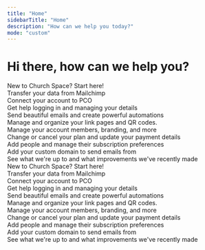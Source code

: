 ```yaml
---
title: "Home"
sidebarTitle: "Home"
description: "How can we help you today?"
mode: "custom"
---
```



<div className="space-y-8 py-12">
  <div className="flex items-center w-full justify-center flex-col gap-2 py-12 px-4 sm:px-6">
    <h1 className="font-bold text-3xl sm:text-4xl text-left text-black dark:text-white sm:text-center text-pretty">
      Hi there, how can we help you?
    </h1>
  </div>
  <div className="w-full max-w-5xl mx-auto p-4 sm:p-6 ">
    <div className="grid grid-cols-1 gap-4 sm:grid-cols-2 lg:grid-cols-3">
      <div className="hidden dark:block h-full">
        <Card
          title="Get Started"
          href="/getting-started"
          img="/images/get-started.png"
          className="h-full"
        >
          New to Church Space? Start here!
        </Card>
      </div>
      <div className="hidden dark:block">
        <Card
          title="Switch from Mailchimp"
          href="/switch/from-mailchimp"
          img="/images/switch.png"
        >
          Transfer your data from Mailchimp
        </Card>
      </div>
      <div className="hidden dark:block">
        <Card
          title="Planning Center Integration"
          href="/integrations/pco"
          img="/images/pco.png"
        >
          Connect your account to PCO
        </Card>
      </div>
      <div className="hidden dark:block">
        <Card
          title="Your Account"
          href="/account/overview"
          img="/images/account.png"
        >
          Get help logging in and managing your details
        </Card>
      </div>
      <div className="hidden dark:block">
        <Card title="Emails" href="/emails/overview" img="/images/email.png">
          Send beautiful emails and create powerful automations
        </Card>
      </div>
      <div className="hidden dark:block">
        <Card title="Links" href="/links/overview" img="/images/links.png">
          Manage and organize your link pages and QR codes.
        </Card>
      </div>
      <div className="hidden dark:block">
        <Card
          title="Organization"
          href="/organization/overview"
          img="/images/organization.png"
        >
          Manage your account members, branding, and more
        </Card>
      </div>
      <div className="hidden dark:block">
        <Card
          title="Billing"
          href="/billing/overview"
          img="/images/billing.png"
        >
          Change or cancel your plan and update your payment details
        </Card>
      </div>
      <div className="hidden dark:block">
        <Card title="People" href="/people/overview" img="/images/people.png">
          Add people and manage their subscription preferences
        </Card>
      </div>
      <div className="hidden dark:block">
        <Card
          title="Domains"
          href="/domains"
          img="/images/domains.png"
          className="hidden dark:block"
        >
          Add your custom domain to send emails from
        </Card>
      </div>
      <div className="hidden dark:block">
        <Card title="Changelog" href="/changelog" img="/images/changelog.png">
          See what we're up to and what improvements we've recently made
        </Card>
      </div>
      <div className="block dark:hidden">
        <Card
          title="Get Started"
          href="/getting-started"
          img="/images/get-started-light.png"
          className="hidden dark:block"
        >
          New to Church Space? Start here!
        </Card>
      </div>
      <div className="block dark:hidden">
        <Card
          title="Switch from Mailchimp"
          href="/switch/from-mailchimp"
          img="/images/switch-light.png"
        >
          Transfer your data from Mailchimp
        </Card>
      </div>
      <div className="block dark:hidden">
        <Card
          title="Planning Center Integration"
          href="/integrations/pco"
          img="/images/pco-light.png"
        >
          Connect your account to PCO
        </Card>
      </div>
      <div className="block dark:hidden">
        <Card
          title="Your Account"
          href="/account/overview"
          img="/images/account-light.png"
        >
          Get help logging in and managing your details
        </Card>
      </div>
      <div className="block dark:hidden">
        <Card
          title="Emails"
          href="/emails/overview"
          img="/images/email-light.png"
        >
          Send beautiful emails and create powerful automations
        </Card>
      </div>
      <div className="block dark:hidden">
        <Card
          title="Links"
          href="/links/overview"
          img="/images/links-light.png"
        >
          Manage and organize your link pages and QR codes.
        </Card>
      </div>
      <div className="block dark:hidden">
        <Card
          title="Organization"
          href="/organization/overview"
          img="/images/organization-light.png"
        >
          Manage your account members, branding, and more
        </Card>
      </div>
      <div className="block dark:hidden">
        <Card
          title="Billing"
          href="/billing/overview"
          img="/images/billing-light.png"
        >
          Change or cancel your plan and update your payment details
        </Card>
      </div>
      <div className="block dark:hidden">
        <Card
          title="People"
          href="/people/overview"
          img="/images/people-light.png"
        >
          Add people and manage their subscription preferences
        </Card>
      </div>
      <div className="block dark:hidden">
        <Card title="Domains" href="/domains" img="/images/domains-light.png">
          Add your custom domain to send emails from
        </Card>
      </div>
      <div className="block dark:hidden">
        <Card
          title="Changelog"
          href="/changelog"
          img="/images/changelog-light.png"
        >
          See what we're up to and what improvements we've recently made
        </Card>
      </div>
    </div>
    <CTA />
  </div>
</div>
